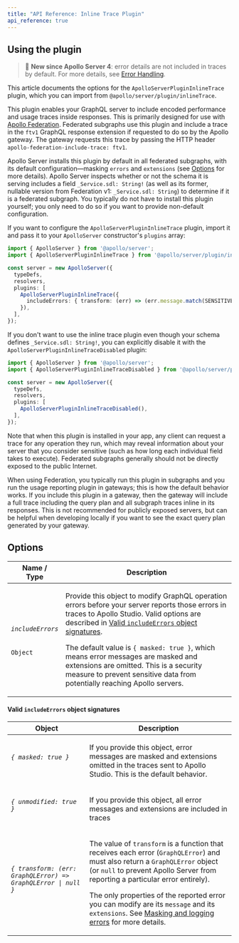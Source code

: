 ```yaml
---
title: "API Reference: Inline Trace Plugin"
api_reference: true
---
```


## Using the plugin

> 📣 **New since Apollo Server 4**: error details are not included in traces by default. For more details, see [Error Handling](../../data/errors/#masking-and-logging-errors).

This article documents the options for the `ApolloServerPluginInlineTrace` plugin, which you can import from `@apollo/server/plugin/inlineTrace`.

This plugin enables your GraphQL server to include encoded performance and usage traces inside responses. This is primarily designed for use with [Apollo Federation](/federation/metrics/). Federated subgraphs use this plugin and include a trace in the `ftv1` GraphQL response extension if requested to do so by the Apollo gateway. The gateway requests this trace by passing the HTTP header `apollo-federation-include-trace: ftv1`.

Apollo Server installs this plugin by default in all federated subgraphs, with its default configuration—masking `errors` and `extensions` (see [Options](#options) for more details). Apollo Server inspects whether or not the schema it is serving includes a field `_Service.sdl: String!` (as well as its former, nullable version from Federation v1: `_Service.sdl: String`) to determine if it is a federated subgraph. You typically do not have to install this plugin yourself; you only need to do so if you want to provide non-default configuration.

If you want to configure the `ApolloServerPluginInlineTrace` plugin, import it and pass it to your `ApolloServer` constructor's `plugins` array:

<MultiCodeBlock>

```ts
import { ApolloServer } from '@apollo/server';
import { ApolloServerPluginInlineTrace } from '@apollo/server/plugin/inlineTrace';

const server = new ApolloServer({
  typeDefs,
  resolvers,
  plugins: [
    ApolloServerPluginInlineTrace({
      includeErrors: { transform: (err) => (err.message.match(SENSITIVE_REGEX) ? null : err ) },
    }),
  ],
});
```

</MultiCodeBlock>

If you don't want to use the inline trace plugin even though your schema defines `_Service.sdl: String!`, you can explicitly disable it with the `ApolloServerPluginInlineTraceDisabled` plugin:

<MultiCodeBlock>

```ts
import { ApolloServer } from '@apollo/server';
import { ApolloServerPluginInlineTraceDisabled } from '@apollo/server/plugin/disabled';

const server = new ApolloServer({
  typeDefs,
  resolvers,
  plugins: [
    ApolloServerPluginInlineTraceDisabled(),
  ],
});
```

</MultiCodeBlock>

Note that when this plugin is installed in your app, any client can request a trace for any operation they run, which may reveal information about your server that you consider sensitive (such as how long each individual field takes to execute). Federated subgraphs generally should not be directly exposed to the public Internet.

When using Federation, you typically run this plugin in subgraphs and you run the usage reporting plugin in gateways; this is how the default behavior works. If you include this plugin in a gateway, then the gateway will include a full trace including the query plan and all subgraph traces inline in its responses. This is not recommended for publicly exposed servers, but can be helpful when developing locally if you want to see the exact query plan generated by your gateway.

## Options

<table class="field-table">
  <thead>
    <tr>
      <th>Name /<br/>Type</th>
      <th>Description</th>
    </tr>
  </thead>

<tbody>

<tr>
<td>

###### `includeErrors`

`Object`
</td>
<td>

Provide this object to modify GraphQL operation errors before your server reports those errors in traces to Apollo Studio. Valid options are described in [Valid `includeErrors` object signatures](#valid-includeerrors-object-signatures).

The default value is `{ masked: true }`, which means error messages are masked and extensions are omitted. This is a security measure to prevent sensitive data from potentially reaching Apollo servers.
</td>
</tr>

</tbody>
</table>


#### Valid `includeErrors` object signatures

<table class="field-table">
  <thead>
    <tr>
      <th>Object</th>
      <th>Description</th>
    </tr>
  </thead>

<tbody>

<tr>
<td>

###### `{ masked: true }`

</td>
<td>

If you provide this object, error messages are masked and extensions omitted in the traces sent to Apollo Studio.  This is the default behavior.

</td>
</tr>

<tr>
<td>

###### `{ unmodified: true }`

</td>
<td>

If you provide this object, all error messages and extensions are included in traces

</td>
</tr>

<tr>
<td>

###### `{ transform: (err: GraphQLError) => GraphQLError | null }`

</td>
<td>

The value of `transform` is a function that receives each error (`GraphQLError`) and must also return a `GraphQLError` object (or `null` to prevent Apollo Server from reporting a particular error entirely).

The only properties of the reported error you can modify are its `message` and its `extensions`. See [Masking and logging errors](../../data/errors/#masking-and-logging-errors) for more details.
</td>
</tr>


</tbody>
</table>

